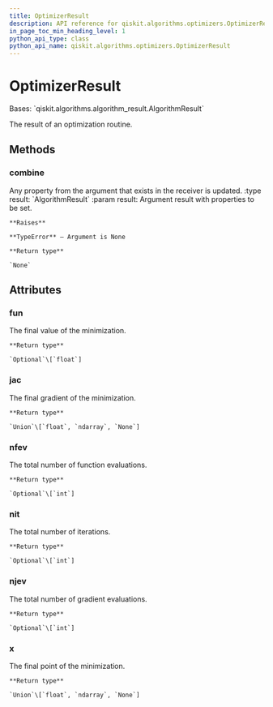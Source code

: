 ```yaml
---
title: OptimizerResult
description: API reference for qiskit.algorithms.optimizers.OptimizerResult
in_page_toc_min_heading_level: 1
python_api_type: class
python_api_name: qiskit.algorithms.optimizers.OptimizerResult
---
```


# OptimizerResult

<Class id="qiskit.algorithms.optimizers.OptimizerResult" isDedicatedPage={true} github="https://github.com/qiskit/qiskit/tree/stable/0.20/qiskit/algorithms/optimizers/optimizer.py" signature="OptimizerResult" modifiers="class">
  Bases: `qiskit.algorithms.algorithm_result.AlgorithmResult`

  The result of an optimization routine.

  ## Methods

  ### combine

  <Function id="qiskit.algorithms.optimizers.OptimizerResult.combine" signature="OptimizerResult.combine(result)">
    Any property from the argument that exists in the receiver is updated. :type result: `AlgorithmResult` :param result: Argument result with properties to be set.

    **Raises**

    **TypeError** – Argument is None

    **Return type**

    `None`
  </Function>

  ## Attributes

  ### fun

  <Attribute id="qiskit.algorithms.optimizers.OptimizerResult.fun">
    The final value of the minimization.

    **Return type**

    `Optional`\[`float`]
  </Attribute>

  ### jac

  <Attribute id="qiskit.algorithms.optimizers.OptimizerResult.jac">
    The final gradient of the minimization.

    **Return type**

    `Union`\[`float`, `ndarray`, `None`]
  </Attribute>

  ### nfev

  <Attribute id="qiskit.algorithms.optimizers.OptimizerResult.nfev">
    The total number of function evaluations.

    **Return type**

    `Optional`\[`int`]
  </Attribute>

  ### nit

  <Attribute id="qiskit.algorithms.optimizers.OptimizerResult.nit">
    The total number of iterations.

    **Return type**

    `Optional`\[`int`]
  </Attribute>

  ### njev

  <Attribute id="qiskit.algorithms.optimizers.OptimizerResult.njev">
    The total number of gradient evaluations.

    **Return type**

    `Optional`\[`int`]
  </Attribute>

  ### x

  <Attribute id="qiskit.algorithms.optimizers.OptimizerResult.x">
    The final point of the minimization.

    **Return type**

    `Union`\[`float`, `ndarray`, `None`]
  </Attribute>
</Class>


